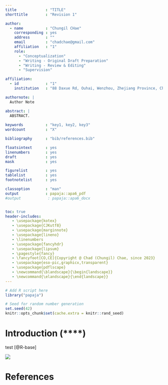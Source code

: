 ```yaml
---
title             : "TITLE"
shorttitle        : "Revision 1"

author: 
  - name          : "Chungil CHae"
    corresponding : yes
    address       : ""
    email         : "chadchae@gmail.com"
    affiliation   : "1"
    role:
      - "Conceptualization"
      - "Writing - Original Draft Preparation"
      - "Writing - Review & Editing"
      - "Supervision"

affiliation:
  - id            : "1"
    institution   : "88 Daxue Rd, Ouhai, Wenzhou, Zhejiang Province, China 325060"

authornote: |
  Author Note

abstract: |
  ABSTRACT.
  
keywords          : "key1, key2, key3"
wordcount         : "X"

bibliography      : "bib/references.bib"

floatsintext      : yes
linenumbers       : yes
draft             : yes
mask              : yes

figurelist        : yes
tablelist         : yes
footnotelist      : yes

classoption       : "man"
output            : papaja::apa6_pdf
#output            : papaja::apa6_docx


toc: true
header-includes:
   - \usepackage{kotex}
   - \usepackage{CJKutf8}
   - \usepackage{marginnote}
   - \usepackage{lineno}
   - \linenumbers
   - \usepackage{fancyhdr}
   - \usepackage{lipsum}
   - \pagestyle{fancy}
   - \fancyfoot[CO,CE]{Copyright @ Chad (Chungil) Chae, since 2023}
   - \usepackage{eso-pic,graphicx,transparent}
   - \usepackage{pdflscape}
   - \newcommand{\blandscape}{\begin{landscape}}
   - \newcommand{\elandscape}{\end{landscape}}
---
```


```r
# Add R script here
library("papaja")

```

```r
# Seed for random number generation
set.seed(42)
knitr::opts_chunk$set(cache.extra = knitr::rand_seed)
```


# Introduction (****)
test [@R-base]

![](img/model.png)



\newpage

# References

::: {#refs custom-style="Bibliography"}
:::


<!-- comment -->

